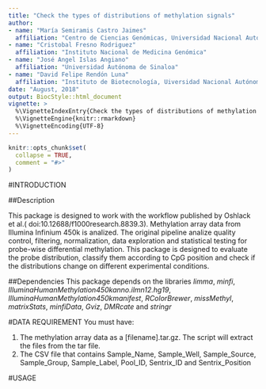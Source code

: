 ```yaml
---
title: "Check the types of distributions of methylation signals"
author: 
- name: "María Semiramis Castro Jaimes"
  affiliation: "Centro de Ciencias Genómicas, Universidad Nacional Autónoma de México"
- name: "Cristobal Fresno Rodriguez"
  affiliation: "Instituto Nacional de Medicina Genómica" 
- name: "José Angel Islas Angiano"
  affiliation: "Universidad Autónoma de Sinaloa" 
- name: "David Felipe Rendón Luna"
  affiliation: "Instituto de Biotecnología, Uiversidad Nacional Autónoma de México"  
date: "August, 2018"
output: BiocStyle::html_document
vignette: >
  %\VignetteIndexEntry{Check the types of distributions of methylation signals}
  %\VignetteEngine{knitr::rmarkdown}
  %\VignetteEncoding{UTF-8}
---
```


```r
knitr::opts_chunk$set(
  collapse = TRUE,
  comment = "#>"
)
```

#INTRODUCTION

##Description

This package is designed to work with the workflow published by Oshlack et al.(   doi:10.12688/f1000research.8839.3). Methylation array data from Illumina Infinium 450k is analized. The original pipeline analize quality control, filtering, normalization, data exploration and statistical testing for probe-wise differential methylation. This package is designed to evaluate the probe distribution, classify them according to CpG position and check if the distributions change on different experimental conditions. 

##Dependencies
This package depends on the libraries _limma_, _minfi_, _IlluminaHumanMethylation450kanno.ilmn12.hg19_,  _IlluminaHumanMethylation450kmanifest_, _RColorBrewer_, _missMethyl_, _matrixStats_, _minfiData_, _Gviz_, _DMRcate_ and _stringr_


#DATA REQUIREMENT
You must have:

1. The methylation array data as a [filename].tar.gz. The script will extract the files from the tar file.
2. The CSV file that contains Sample_Name, Sample_Well, Sample_Source, Sample_Group, Sample_Label, Pool_ID, Sentrix_ID and Sentrix_Position


#USAGE

